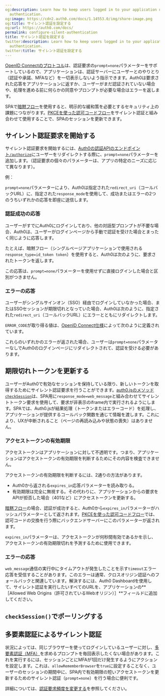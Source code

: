 ```yaml
---
og:description: Learn how to keep users logged in to your application using silent
  authentication.
og:image: https://cdn2.auth0.com/docs/1.14553.0/img/share-image.png
og:title: サイレント認証を設定する
og:url: https://auth0.com/docs/
permalink: configure-silent-authentication
title: サイレント認証を設定する
twitter:description: Learn how to keep users logged in to your application using silent
  authentication.
twitter:title: サイレント認証を設定する
---
```


[OpenID Connectのプロトコル](/protocols/openid-connect-protocol)は、認証要求の`prompt=none`パラメーターをサポートしているので、アプリケーションは、認証サーバーにユーザーとのやりとり（認証や承諾、MFAなど）を一切表示しないよう指示できます。Auth0は要求された応答をアプリケーションに返すか、ユーザーがまだ認証されていない場合や、処理を進める前に何らかの同意やプロンプトが必要な場合はエラーを返します。

SPAで[暗黙フロー](/login/flows/implicit-flow-with-form-post)を使用すると、明示的な緩和策を必要とするセキュリティ上の課題につながります。[PKCEを使った認可コードフロー](/login/flows/authorization-code-flow-with-proof-key-for-code-exchange-pkce)をサイレント認証と組み合わせて使用することで、SPAのセッションを更新できます。



## サイレント認証要求を開始する

サイレント認証要求を開始するには、[Auth0の認証APIのエンドポイント`/authorize`](/api/authentication#authorize-application)にユーザーをリダイレクトする際に、`prompt=none`パラメーターを追加します。（認証要求の個々のパラメーターは、アプリの特定のニーズに応じて異なります）。

例：



`prompt=none`パラメーターにより、Auth0は指定された`redirect_uri`（コールバックURL）に、指定された`response_mode`を使用して、成功またはエラーの2つのうちいずれかの応答を即座に送信します。



### 認証成功の応答

ユーザーがすでにAuth0にログインしており、他の対話型プロンプトが不要な場合、Auth0は、ユーザーがログインページから手動で認証を受けた場合とまったく同じように応答します。

たとえば、暗黙フロー（シングルページアプリケーションで使用される`response_type=id_token token`）を使用すると、Auth0は次のように、要求されたトークンを返します。



この応答は、`prompt=none`パラメーターを使用せずに直接ログインした場合と区別がつきません。

### エラーの応答

ユーザーがシングルサインオン（SSO）経由でログインしていなかった場合、またはSSOセッションが期限切れとなっていた場合、Auth0は次のように、指定された`redirect_uri`（コールバックURL）にエラーとともにリダイレクトします。



`ERROR_CODE`が取り得る値は、[OpenID Connect仕様](https://openid.net/specs/openid-connect-core-1_0.html#AuthError)によって次のように定義されています。



これらのいずれかのエラーが返された場合、ユーザーは`prompt=none`パラメーターなしでAuth0のログインページにリダイレクトされて、認証を受ける必要があります。

## 期限切れトークンを更新する

ユーザーがAuth0で有効なセッションを保持している限り、新しいトークンを取得するためにサイレント認証要求を行うことができます。[auth0.jsのメソッド`checkSession`](/libraries/auth0js)は、SPA用に`response_mode=web_message`と組み合わせてサイレントトークン要求を使用して、要求が非表示のiframe内で実行されるようにします。SPAでは、Auth0.jsが結果処理（トークンまたはエラーコード）を処理し、アプリケーションが提供するコールバック関数を通じて情報を渡します。これにより、UXが中断されること（ページの再読み込みや状態の喪失）はありません。



### アクセストークンの有効期限

アクセストークンはアプリケーションに対して不透明です。つまり、アプリケーションはアクセストークンの有効期限を判断するためにその内容を検査できません。

アクセストークンの有効期限を判断するには、2通りの方法があります。

* Auth0から返される`expires_in`応答パラメーターを読み取りる。
* 有効期限は完全に無視する。その代わりに、アプリケーションからの要求をAPIが拒否した場合（401など）にアクセストークンを更新する。

[暗黙フロー](/login/flows/implicit-flow-with-form-post)の場合、認証が成功すると、Auth0から`expires_in`パラメーターがハッシュパラメーターとして返されます。[PKCEを使った認可コードフロー](/login/flows/authorization-code-flow-with-proof-key-for-code-exchange-pkce)では、認可コードの交換を行う際にバックエンドサーバーにこのパラメーターが返されます。

`expires_in`パラメーターは、アクセストークンが何秒間有効であるかを示し、アクセストークンの有効期限切れを予測するために使用できます。

### エラーの応答

`web_message`通信の実行中にタイムアウトが発生したことを示す`timeout`エラー応答を受信することがあります。このエラーは通常、クロスオリジン認証へのフォールバックと関連しています。解決するには、Auth0 Dashboardを使用して、サイレント認証を実行したいすべてのURLを、アプリケーションの**［Allowed Web Origins（許可されているWebオリジン）］**フィールドに追加してください。

## `checkSession()`でポーリングする



## 多要素認証によるサイレント認証

状況によっては、同じブラウザーを使ってログインしているユーザーに対し、[多要素認証（MFA）](/mfa)を求めるプロンプトを毎回表示したくない場合があります。これを実行するには、セッションごとにMFAが1回だけ発生するようにアクションを設定します。これは、`allowRememberBrowser`を`true`に設定することなく、ユーザーのセッションの期間中に、SPA内で有効期限の短いアクセストークンを更新するためのサイレント認証（`prompt=none`）を行う場合に便利です。



詳細については、[認証要求頻度を変更する](/mfa/customize-mfa-user-pages)を参照してください。
